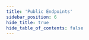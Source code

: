 ```yaml
---
title: 'Public Endpoints'
sidebar_position: 6
hide_title: true
hide_table_of_contents: false
---
```



<PageTitle
  iconUrl="img/celestia-icon.svg"
  title="Public Endpoints"
  chainId="celestia"
  version="v3.8.1"
/>

<Endpoints
  api="https://celestia-api.noders.services"
  rpc="https://celestia-rpc.noders.services"
  grpc="https://celestia-grpc.noders.services:443"
  jsonRpc=""
/>
